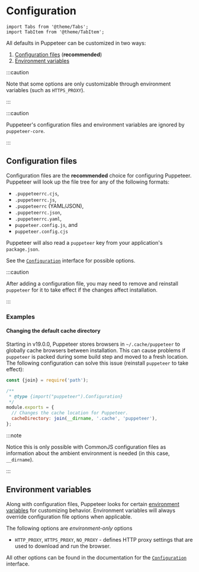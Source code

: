 # Configuration

```mdx-code-block
import Tabs from '@theme/Tabs';
import TabItem from '@theme/TabItem';
```

All defaults in Puppeteer can be customized in two ways:

1. [Configuration files](#configuration-files) (**recommended**)
2. [Environment variables](#environment-variables)

:::caution

Note that some options are only customizable through environment variables (such
as `HTTPS_PROXY`).

:::

:::caution

Puppeteer's configuration files and environment variables are ignored by `puppeteer-core`.

:::

## Configuration files

Configuration files are the **recommended** choice for configuring Puppeteer.
Puppeteer will look up the file tree for any of the following formats:

- `.puppeteerrc.cjs`,
- `.puppeteerrc.js`,
- `.puppeteerrc` (YAML/JSON),
- `.puppeteerrc.json`,
- `.puppeteerrc.yaml`,
- `puppeteer.config.js`, and
- `puppeteer.config.cjs`

Puppeteer will also read a `puppeteer` key from your application's
`package.json`.

See the [`Configuration`](../api/puppeteer.configuration) interface for possible
options.

:::caution

After adding a configuration file, you may need to remove and reinstall
`puppeteer` for it to take effect if the changes affect installation.

:::

### Examples

#### Changing the default cache directory

Starting in v19.0.0, Puppeteer stores browsers in `~/.cache/puppeteer` to
globally cache browsers between installation. This can cause problems if
`puppeteer` is packed during some build step and moved to a fresh location. The
following configuration can solve this issue (reinstall `puppeteer` to take
effect):

```js title="project-directory/.puppeteerrc.cjs"
const {join} = require('path');

/**
 * @type {import("puppeteer").Configuration}
 */
module.exports = {
  // Changes the cache location for Puppeteer.
  cacheDirectory: join(__dirname, '.cache', 'puppeteer'),
};
```

:::note

Notice this is only possible with CommonJS configuration files as information
about the ambient environment is needed (in this case, `__dirname`).

:::

## Environment variables

Along with configuration files, Puppeteer looks for certain
[environment variables](https://en.wikipedia.org/wiki/Environment_variable) for
customizing behavior. Environment variables will always override configuration
file options when applicable.

The following options are _environment-only_ options

- `HTTP_PROXY`, `HTTPS_PROXY`, `NO_PROXY` - defines HTTP proxy settings that are
  used to download and run the browser.

All other options can be found in the documentation for the
[`Configuration`](../api/puppeteer.configuration) interface.
